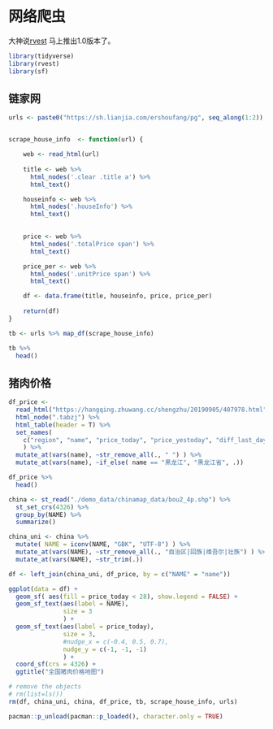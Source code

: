 # 网络爬虫 {#rvest}

大神说[rvest](https://rvest.tidyverse.org/) 马上推出1.0版本了。

```r
library(tidyverse)
library(rvest)
library(sf)
```

## 链家网

```r
urls <-	paste0("https://sh.lianjia.com/ershoufang/pg", seq_along(1:2))


scrape_house_info  <- function(url) {

	web <- read_html(url)
	
	title <- web %>% 
	  html_nodes('.clear .title a') %>% 
	  html_text()

	houseinfo <- web %>% 
	  html_nodes('.houseInfo') %>%
	  html_text()

	
	price <- web %>% 
	  html_nodes('.totalPrice span') %>% 
	  html_text()

	price_per <- web %>% 
	  html_nodes('.unitPrice span') %>% 
	  html_text()

	df <- data.frame(title, houseinfo, price, price_per) 
	
	return(df)
}
```


```r
tb <- urls %>% map_df(scrape_house_info)

tb %>% 
  head()
```




## 猪肉价格

```r
df_price <-
  read_html("https://hangqing.zhuwang.cc/shengzhu/20190905/407978.html") %>%
  html_node(".tabzj") %>%
  html_table(header = T) %>% 
  set_names(
    c("region", "name", "price_today", "price_yestoday", "diff_last_day", "diff_last_week")
    ) %>% 
  mutate_at(vars(name), ~str_remove_all(., " ") ) %>% 
  mutate_at(vars(name), ~if_else( name == "黑龙江", "黑龙江省", .))

df_price %>% 
  head()
```




```r
china <- st_read("./demo_data/chinamap_data/bou2_4p.shp") %>% 
  st_set_crs(4326) %>% 
  group_by(NAME) %>%
  summarize()
```


```r
china_uni <- china %>% 
  mutate( NAME = iconv(NAME, "GBK", "UTF-8") ) %>% 
  mutate_at(vars(NAME), ~str_remove_all(., "自治区|回族|维吾尔|壮族") ) %>%
  mutate_at(vars(NAME), ~str_trim(.))
```


```r
df <- left_join(china_uni, df_price, by = c("NAME" = "name"))
```




```r
ggplot(data = df) + 
  geom_sf( aes(fill = price_today < 28), show.legend = FALSE) + 
  geom_sf_text(aes(label = NAME),
               size = 3
               ) +
  geom_sf_text(aes(label = price_today), 
               size = 3,
               #nudge_x = c(-0.4, 0.5, 0.7),
               nudge_y = c(-1, -1, -1)
               ) +
  coord_sf(crs = 4326) +
  ggtitle("全国猪肉价格地图")

```




```r
# remove the objects
# rm(list=ls())
rm(df, china_uni, china, df_price, tb, scrape_house_info, urls)
```


```r
pacman::p_unload(pacman::p_loaded(), character.only = TRUE)
```


